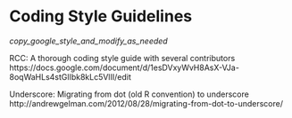 # Coding Style Guidelines

_copy_google_style_and_modify_as_needed_

RCC: A thorough coding style guide with several contributors
https://docs.google.com/document/d/1esDVxyWvH8AsX-VJa-8oqWaHLs4stGlIbk8kLc5VlII/edit

Underscore: Migrating from dot (old R convention) to underscore
http://andrewgelman.com/2012/08/28/migrating-from-dot-to-underscore/

